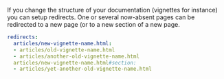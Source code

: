 If you change the structure of your documentation (vignettes for instance) you can setup redirects.
One or several now-absent pages can be redirected to a new page (or to a new section of a new page.

```yaml
redirects:
  articles/new-vignette-name.html:
  - articles/old-vignette-name.html
  - articles/another-old-vignette-name.html
  articles/new-vignette-name.html#section:
  - articles/yet-another-old-vignette-name.html
```
